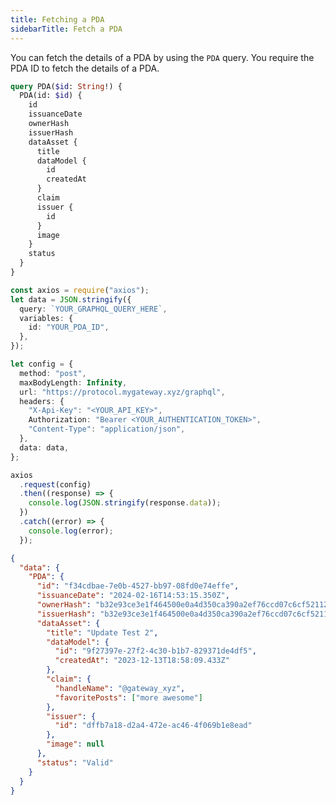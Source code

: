 ```yaml
---
title: Fetching a PDA
sidebarTitle: Fetch a PDA
---
```


You can fetch the details of a PDA by using the `PDA` query. You require the PDA ID to fetch the details of a PDA.

```graphql
query PDA($id: String!) {
  PDA(id: $id) {
    id
    issuanceDate
    ownerHash
    issuerHash
    dataAsset {
      title
      dataModel {
        id
        createdAt
      }
      claim
      issuer {
        id
      }
      image
    }
    status
  }
}
```

<RequestExample>

```ts Node.js
const axios = require("axios");
let data = JSON.stringify({
  query: `YOUR_GRAPHQL_QUERY_HERE`,
  variables: {
    id: "YOUR_PDA_ID",
  },
});

let config = {
  method: "post",
  maxBodyLength: Infinity,
  url: "https://protocol.mygateway.xyz/graphql",
  headers: {
    "X-Api-Key": "<YOUR_API_KEY>",
    Authorization: "Bearer <YOUR_AUTHENTICATION_TOKEN>",
    "Content-Type": "application/json",
  },
  data: data,
};

axios
  .request(config)
  .then((response) => {
    console.log(JSON.stringify(response.data));
  })
  .catch((error) => {
    console.log(error);
  });
```

</RequestExample>

<ResponseExample>

```json
{
  "data": {
    "PDA": {
      "id": "f34cdbae-7e0b-4527-bb97-08fd0e74effe",
      "issuanceDate": "2024-02-16T14:53:15.350Z",
      "ownerHash": "b32e93ce3e1f464500e0a4d350ca390a2ef76ccd07c6cf52112e5e43953b50c7e8bfee58d6cce53ca04b40d5d2d3bf5a",
      "issuerHash": "b32e93ce3e1f464500e0a4d350ca390a2ef76ccd07c6cf52112e5e43953b50c7e8bfee58d6cce53ca04b40d5d2d3bf5a",
      "dataAsset": {
        "title": "Update Test 2",
        "dataModel": {
          "id": "9f27397e-27f2-4c30-b1b7-829371de4df5",
          "createdAt": "2023-12-13T18:58:09.433Z"
        },
        "claim": {
          "handleName": "@gateway_xyz",
          "favoritePosts": ["more awesome"]
        },
        "issuer": {
          "id": "dffb7a18-d2a4-472e-ac46-4f069b1e8ead"
        },
        "image": null
      },
      "status": "Valid"
    }
  }
}
```

</ResponseExample>

